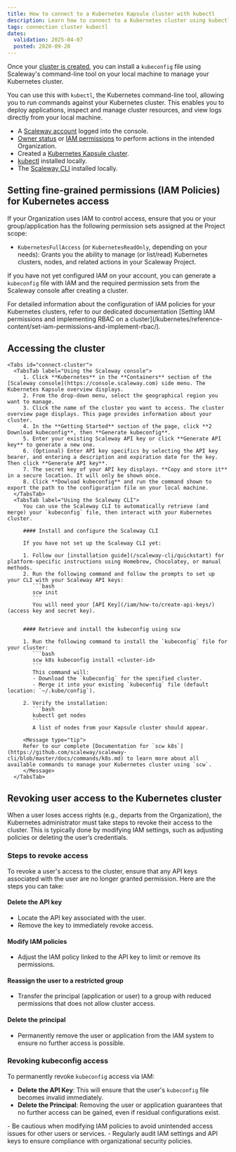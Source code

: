```yaml
---
title: How to connect to a Kubernetes Kapsule cluster with kubectl
description: Learn how to connect to a Kubernetes cluster using kubectl. Follow steps to manage cluster resources, deploy applications, and view logs easily from your local computer.
tags: connection cluster kubectl
dates:
  validation: 2025-04-07
  posted: 2020-09-20
---
```



Once your [cluster is created](/kubernetes/how-to/create-cluster/), you can install a `kubeconfig` file using Scaleway's command-line tool on your local machine to manage your Kubernetes cluster.

You can use this with `kubectl`, the Kubernetes command-line tool, allowing you to run commands against your Kubernetes cluster. This enables you to deploy applications, inspect and manage cluster resources, and view logs directly from your local machine.

<Requirements />

- A [Scaleway account](https://console.scaleway.com) logged into the console.
- [Owner status](https://console.scaleway.com) or [IAM permissions](/iam/concepts/#permission) to perform actions in the intended Organization.
- Created a [Kubernetes Kapsule cluster](/kubernetes/how-to/create-cluster/).
- [kubectl](https://kubernetes.io/docs/tasks/tools/) installed locally.
- The [Scaleway CLI](/scaleway-cli/quickstart/) installed locally.

## Setting fine-grained permissions (IAM Policies) for Kubernetes access

If your Organization uses IAM to control access, ensure that you or your group/application has the following permission sets assigned at the Project scope:

- `KubernetesFullAccess` (or `KubernetesReadOnly`, depending on your needs):
  Grants you the ability to manage (or list/read) Kubernetes clusters, nodes, and related actions in your Scaleway Project.

If you have not yet configured IAM on your account, you can generate a `kubeconfig` file with IAM and the required permission sets from the Scaleway console after creating a cluster.

<Message type="tip">
For detailed information about the configuration of IAM policies for your Kubernetes clusters, refer to our dedicated documentation [Setting IAM permissions and implementing RBAC on a cluster](/kubernetes/reference-content/set-iam-permissions-and-implement-rbac/).
</Message>

## Accessing the cluster

    <Tabs id="connect-cluster">
      <TabsTab label="Using the Scaleway console">
         1. Click **Kubernetes** in the **Containers** section of the [Scaleway console](https://console.scaleway.com) side menu. The Kubernetes Kapsule overview displays.
         2. From the drop-down menu, select the geographical region you want to manage.
         3. Click the name of the cluster you want to access. The cluster overview page displays. This page provides information about your cluster.
         4. In the **Getting Started** section of the page, click **2 Download kubeconfig**, then **Generate kubeconfig**.
         5. Enter your existing Scaleway API key or click **Generate API key** to generate a new one.
         6. (Optional) Enter API key specifics by selecting the API key bearer, and entering a description and expiration date for the key. Then click **Generate API key**.
         7. The secret key of your API key displays. **Copy and store it** in a secure location. It will only be shown once.
         8. Click **Dowload kubeconfig** and run the command shown to export the path to the configuration file on your local machine.
      </TabsTab>
      <TabsTab label="Using the Scaleway CLI">
         You can use the Scaleway CLI to automatically retrieve (and merge) your `kubeconfig` file, then interact with your Kubernetes cluster.

         #### Install and configure the Scaleway CLI

         If you have not set up the Scaleway CLI yet:

         1. Follow our [installation guide](/scaleway-cli/quickstart) for platform-specific instructions using Homebrew, Chocolatey, or manual methods.
         2. Run the following command and follow the prompts to set up your CLI with your Scaleway API keys:
            ```bash
            scw init
            ```
            You will need your [API Key](/iam/how-to/create-api-keys/) (access key and secret key).


         #### Retrieve and install the kubeconfig using scw

         1. Run the following command to install the `kubeconfig` file for your cluster:
            ```bash
            scw k8s kubeconfig install <cluster-id>
            ```
            This command will:
            - Download the `kubeconfig` for the specified cluster.
            - Merge it into your existing `kubeconfig` file (default location: `~/.kube/config`).

         2. Verify the installation:
            ```bash
            kubectl get nodes
            ```
            A list of nodes from your Kapsule cluster should appear.

         <Message type="tip">
         Refer to our complete [Documentation for `scw k8s`](https://github.com/scaleway/scaleway-cli/blob/master/docs/commands/k8s.md) to learn more about all available commands to manage your Kubernetes cluster using `scw`.
         </Message>
      </TabsTab>
   </Tabs>


## Revoking user access to the Kubernetes cluster

When a user loses access rights (e.g., departs from the Organization), the Kubernetes administrator must take steps to revoke their access to the cluster.
This is typically done by modifying IAM settings, such as adjusting policies or deleting the user’s credentials.

### Steps to revoke access

To revoke a user's access to the cluster, ensure that any API keys associated with the user are no longer granted permission. Here are the steps you can take:

#### Delete the API key
   - Locate the API key associated with the user.
   - Remove the key to immediately revoke access.

#### Modify IAM policies
   - Adjust the IAM policy linked to the API key to limit or remove its permissions.

#### Reassign the user to a restricted group
   - Transfer the principal (application or user) to a group with reduced permissions that does not allow cluster access.

#### Delete the principal
   - Permanently remove the user or application from the IAM system to ensure no further access is possible.

### Revoking kubeconfig access

To permanently revoke `kubeconfig` access via IAM:

- **Delete the API Key**: This will ensure that the user's `kubeconfig` file becomes invalid immediately.
- **Delete the Principal**: Removing the user or application guarantees that no further access can be gained, even if residual configurations exist.

<Message type="note">
  - Be cautious when modifying IAM policies to avoid unintended access issues for other users or services.
  - Regularly audit IAM settings and API keys to ensure compliance with organizational security policies.
</Message>